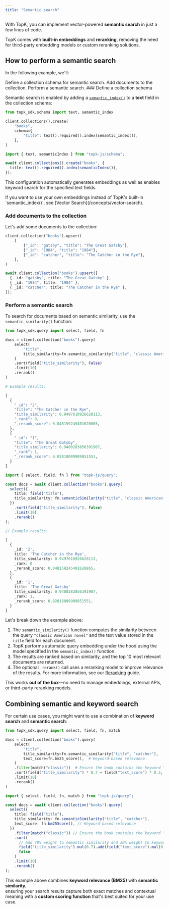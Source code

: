 ```yaml
---
title: "Semantic search"
---
```


With TopK, you can implement vector-powered **semantic search** in just a few lines of code.

TopK comes with **built-in embeddings** and **reranking**, removing the need for third-party embedding models or custom reranking solutions.

## How to perform a semantic search

In the following example, we'll:

<Steps>
  <Step title="Define a collection schema">
    Define a collection schema for semantic search.
  </Step>
  <Step title="Add documents">
    Add documents to the collection.
  </Step>
  <Step title="Query the collection with semantic search">
    Perform a semantic search.
  </Step>
</Steps>
### Define a collection schema

Semantic search is enabled by adding a [`semantic_index()`](/collections/create#semantic-index) to a **text** field in the collection schema:


<CodeGroup>

```python Python
from topk_sdk.schema import text, semantic_index

client.collections().create(
    "books",
    schema={
        "title": text().required().index(semantic_index()),
    },
)
```


```typescript Javascript
import { text, semanticIndex } from "topk-js/schema";

await client.collections().create("books", {
  title: text().required().index(semanticIndex()),
});
```

</CodeGroup>

This configuration automatically generates embeddings as well as enables keyword search for the specified text fields.

<Tip>
  If you want to use your own embeddings instead of TopK's built-in `semantic_index()`, see [Vector Search](/concepts/vector-search).
</Tip>

### Add documents to the collection

Let's add some documents to the collection:

<CodeGroup>

```python Python
client.collection("books").upsert(
    [
        {"_id": "gatsby", "title": "The Great Gatsby"},
        {"_id": "1984", "title": "1984"},
        {"_id": "catcher", "title": "The Catcher in the Rye"},
    ],
)
```


```typescript Javascript
await client.collection("books").upsert([
  { _id: "gatsby", title: "The Great Gatsby" },
  { _id: "1984", title: "1984" },
  { _id: "catcher", title: "The Catcher in the Rye" },
]);
```

</CodeGroup>

### Perform a semantic search

To search for documents based on semantic similarity, use the `semantic_similarity()` function:

<CodeGroup>

```python Python
from topk_sdk.query import select, field, fn

docs = client.collection("books").query(
    select(
        "title",
        title_similarity=fn.semantic_similarity("title", "classic American novel"),
    )
    .sort(field("title_similarity"), False)
    .limit(10)
    .rerank()
)

# Example results:

[
  {
    "_id": "2",
    "title": "The Catcher in the Rye",
    "title_similarity": 0.9497610926628113,
    "_rank": 0,
    "_rerank_score": 0.048159245401620865,
  },
  {
    "_id": "1",
    "title": "The Great Gatsby",
    "title_similarity": 0.9480283856391907,
    "_rank": 1,
    "_rerank_score": 0.02818089909851551,
  }
]
```


```typescript Javascript
import { select, field, fn } from "topk-js/query";

const docs = await client.collection("books").query(
  select({
    title: field("title"),
    title_similarity: fn.semanticSimilarity("title", "classic American novel"),
  })
    .sort(field("title_similarity"), false)
    .limit(10)
    .rerank()
);

// Example results:

[
  {
    _id: '2',
    title: 'The Catcher in the Rye',
    title_similarity: 0.9497610926628113,
    _rank: 0
    _rerank_score: 0.048159245401620865,
  },
  {
    _id: '1',
    title: 'The Great Gatsby'
    title_similarity: 0.9480283856391907,
    _rank: 1,
    _rerank_score: 0.02818089909851551,
  }
]
```

</CodeGroup>

Let's break down the example above:

1. The `semantic_similarity()` function computes the similarity between the query `"classic American novel"` and the text value stored in the `title` field for each document.
2. TopK performs automatic query embedding under the hood using the model specified in the `semantic_index()` function.
3. The results are ranked based on similarity, and the top 10 most relevant documents are returned.
4. The optional `.rerank()` call uses a reranking model to improve relevance of the results.
   For more information, see our [Reranking](/concepts/reranking) guide.

This works **out of the box**—no need to manage embeddings, external APIs, or third-party reranking models.

## Combining semantic and keyword search

For certain use cases, you might want to use a combination of **keyword search** and **semantic search**:

<CodeGroup>

```python Python
from topk_sdk.query import select, field, fn, match

docs = client.collection("books").query(
    select(
        "title",
        title_similarity=fn.semantic_similarity("title", "catcher"),
        text_score=fn.bm25_score(),  # Keyword-based relevance
    )
    .filter(match("classic"))  # Ensure the book contains the keyword "classic" in any of the text-indexed fields
    .sort(field("title_similarity") * 0.7 + field("text_score") * 0.3, False) # Add 70% weight to semantic similarity and 30% weight to keyword relevance
    .limit(10)
    .rerank()
)
```


```typescript Javascript
import { select, field, fn, match } from "topk-js/query";

const docs = await client.collection("books").query(
  select({
    title: field("title"),
    title_similarity: fn.semanticSimilarity("title", "catcher"),
    text_score: fn.bm25Score(), // Keyword-based relevance
  })
    .filter(match("classic")) // Ensure the book contains the keyword "classic" in any of the text-indexed fields
    .sort(
      // Add 70% weight to semantic similarity and 30% weight to keyword relevance
      field("title_similarity").mul(0.7).add(field("text_score").mul(0.3)),
      false
    )
    .limit(10)
    .rerank()
);
```

</CodeGroup>

This example above combines **keyword relevance (BM25)** with **semantic similarity**,\
ensuring your search results capture both exact matches and contextual meaning with a **custom scoring function** that's best suited for your use case.
